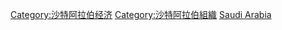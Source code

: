 {{Commonscat|Companies of Saudi Arabia}}

[[Category:沙特阿拉伯经济|Category:沙特阿拉伯经济]]
[[Category:沙特阿拉伯組織|Category:沙特阿拉伯組織]]
[[Category:亚洲各国公司|Saudi Arabia]]